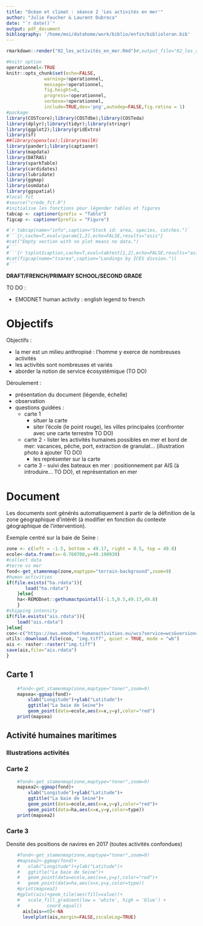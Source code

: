 ```yaml
---
title: "Océan et climat : séance 2 'Les activités en mer'"
author: "Julie Faucher & Laurent Dubroca"
date: "`r date()`"
output: pdf_document
bibliography: '/home/moi/datahome/work/biblio/enfin/biblioloran.bib'
---
```


```r
rmarkdown::render("02_les_activités_en_mer.Rmd")#,output_file="02_les_activités_en_mer.pdf")
```


```r
#knitr option
operationnel<-TRUE
knitr::opts_chunk$set(echo=FALSE, 
		      warning=!operationnel, 
		      message=!operationnel,
		      fig.height=8,
		      progress=!operationnel,
		      verbose=!operationnel,
		      include=TRUE,dev='png',autodep=FALSE,fig.retina = 1)
#package
library(COSTcore);library(COSTdbe);library(COSTeda)
library(dplyr);library(tidyr);library(stringr)
library(ggplot2);library(gridExtra)
library(sf)
##library(openxlsx);library(mailR)
library(pander);library(captioner)
library(mapdata)
library(DATRAS)
library(sparkTable)
library(cardidates)
library(lubridate)
library(ggmap)
library(osmdata)
library(ggspatial)
#local fct
#source("credo_fct.R")
#initialise les fonctions pour légender tables et figures
tabcap <- captioner(prefix = "Table")
figcap <- captioner(prefix = "Figure")

#`r tabcap(name="info",caption="Stock id: area, species, catches.")`
#```{r,cache=T,eval=!param[1,2],echo=FALSE,results="asis"}
#cat("Empty section with no plot means no data.")
#```
#```{r tsplot1caption,cache=T,eval=tabtest[1,2],echo=FALSE,results="asis"}
#cat(figcap(name="tsarea",caption="Landings by ICES divsion."))
#```

```

**DRAFT/FRENCH/PRIMARY SCHOOL/SECOND GRADE**

TO DO :

- EMODNET human activity : english legend to french

# Objectifs 

Objectifs :

- la mer est un milieu anthropisé : l'homme y exerce de nombreuses activités
- les activités sont nombreuses et variés
- aborder la notion de service écosystémique (TO DO)


Déroulement :

- présentation du document (légende, échelle)
- observation
- questions guidées :
  - carte 1
  	- situer la carte
  	- siter l'école (le point rouge), les villes principales (confronter avec une
    carte terrestre TO DO)
  - carte 2
    	- lister les activités humaines possibles en mer et bord de mer:
	  vacances, pêche, port, extraction de granulat... (illustration photo à
	  ajouter TO DO)
	- les représenter sur la carte 
  - carte 3
    	- suivi des bateaux en mer : positionnement par AIS (à introduire... TO
	  DO), et représentation en mer

# Document

Les documents sont générés automatiquement à partir de la définition de la zone
géographique d'intérêt (à modifier en fonction du contexte géographique de
l'intervention).

Exemple centré sur la baie de Seine :

```r
zone <- c(left = -1.5, bottom = 49.17, right = 0.5, top = 49.8)
ecole<-data.frame(x=-0.760708,y=49.190930)
#collect data
#terre vs mer
fond<-get_stamenmap(zone,maptype="terrain-background",zoom=9)
#human activities
if(file.exists("ha.rdata")){
	   load("ha.rdata")
    }else{
	ha<-REMODnet::gethumactpointall(-1.5,0.5,49.17,49.8)
    }
#shipping intensity
if(file.exists("ais.rdata")){
	load("ais.rdata")
}else{
con<-c("https://ows.emodnet-humanactivities.eu/wcs?service=wcs&version=1.0.0&request=getcoverage&coverage=emodnet:2017_01_st_All&crs=EPSG:4326&BBOX=-1.5,49.17,0.5,49.8&format=image/tiff&interpolation=nearest&resx=0.00833333&resy=0.00833333")
utils::download.file(con, "img.tiff", quiet = TRUE, mode = "wb")
ais <- raster::raster("img.tiff")
save(ais,file="ais.rdata")
}

```

## Carte 1

```r
	#fond<-get_stamenmap(zone,maptype="toner",zoom=9)
	mapsea<-ggmap(fond)+
		xlab("Longitude")+ylab("Latitude")+
		ggtitle("La baie de Seine")+
		geom_point(data=ecole,aes(x=x,y=y),color="red")
	print(mapsea)
```

## Activité humaines maritimes

### Illustrations activités

### Carte 2

```r

	#fond<-get_stamenmap(zone,maptype="toner",zoom=9)
	mapsea2<-ggmap(fond)+
		xlab("Longitude")+ylab("Latitude")+
		ggtitle("La baie de Seine")+
		geom_point(data=ecole,aes(x=x,y=y),color="red")+
		geom_point(data=ha,aes(x=x,y=y,color=type))
	print(mapsea2)
```

### Carte 3

Densité des positions de navires en 2017 (toutes activités confondues)

```r
	#fond<-get_stamenmap(zone,maptype="toner",zoom=9)
	#mapsea2<-ggmap(fond)+
	#	xlab("Longitude")+ylab("Latitude")+
	#	ggtitle("La baie de Seine")+
	#	geom_point(data=ecole,aes(x=x,y=y),color="red")+
	#	geom_point(data=ha,aes(x=x,y=y,color=type))
	#print(mapsea2)
	#gplot(ais)+geom_tile(aes(fill=value))+
	#	scale_fill_gradient(low = 'white', high = 'blue') +
	#          coord_equal()
	  ais[ais==0]<-NA
	  levelplot(ais,margin=FALSE,zscaleLog=TRUE)
```
